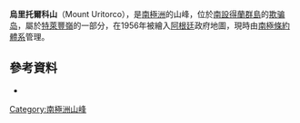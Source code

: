 {{coord|62|56|S|60|43|W|display=title}}

'''烏里托爾科山'''（Mount Uritorco），是[[南極洲|南極洲]]的山峰，位於[[南設得蘭群島|南設得蘭群島]]的[[欺骗岛|欺骗岛]]，屬於[[特萊豐嶺|特萊豐嶺]]的一部分，在1956年被繪入[[阿根廷|阿根廷]]政府地圖，現時由[[南極條約體系|南極條約體系]]管理。

==參考資料==
*{{usgs-gazetteer}}

{{Antarctica-geo-stub}}
[[Category:南極洲山峰|Category:南極洲山峰]]
